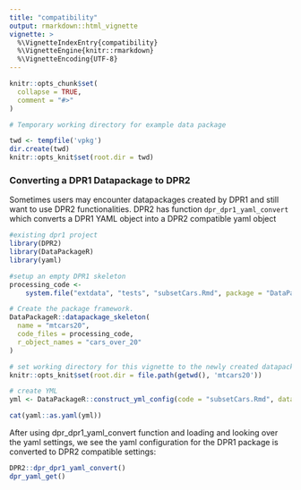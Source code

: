 ```yaml
---
title: "compatibility"
output: rmarkdown::html_vignette
vignette: >
  %\VignetteIndexEntry{compatibility}
  %\VignetteEngine{knitr::rmarkdown}
  %\VignetteEncoding{UTF-8}
---
```


```r
knitr::opts_chunk$set(
  collapse = TRUE,
  comment = "#>"
)

# Temporary working directory for example data package

twd <- tempfile('vpkg')
dir.create(twd)
knitr::opts_knit$set(root.dir = twd)
```

### Converting a DPR1 Datapackage to DPR2 
Sometimes users may encounter datapackages created by DPR1 and still want to use DPR2 functionalities. DPR2 has function `dpr_dpr1_yaml_convert` which converts a DPR1 YAML object into a DPR2 compatible yaml object

```r
#existing dpr1 project
library(DPR2)
library(DataPackageR)
library(yaml)

#setup an empty DPR1 skeleton
processing_code <-
    system.file("extdata", "tests", "subsetCars.Rmd", package = "DataPackageR")

# Create the package framework.
DataPackageR::datapackage_skeleton(
  name = "mtcars20",
  code_files = processing_code,
  r_object_names = "cars_over_20"
)

# set working directory for this vignette to the newly created datapackage
knitr::opts_knit$set(root.dir = file.path(getwd(), 'mtcars20'))

# create YML
yml <- DataPackageR::construct_yml_config(code = "subsetCars.Rmd", data = "cars_over_20")

cat(yaml::as.yaml(yml))
```



After using dpr_dpr1_yaml_convert function and loading and looking over the yaml settings, we see the yaml configuration for the DPR1 package is converted to DPR2 compatible settings:

```r
DPR2::dpr_dpr1_yaml_convert()
dpr_yaml_get()
```
